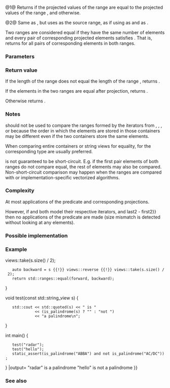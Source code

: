 {{cpp/ranges/title|equal}}
{{cpp/algorithm/ranges/navbar}}
{{dcl begin}}
{{dcl header|algorithm}}
{{dcl h|Call signature}}
{{dcl|num=1|since=c++20|1=
template&lt; std::input_iterator I1, std::sentinel_for&lt;I1&gt; S1,
          std::input_iterator I2, std::sentinel_for&lt;I2&gt; S2,
          class Pred = ranges::equal_to,
          class Proj1 = std::identity, class Proj2 = std::identity &gt;
requires std::indirectly_comparable&lt;I1, I2, Pred, Proj1, Proj2&gt;
constexpr bool
    equal( I1 first1, S1 last1, I2 first2, S2 last2, Pred pred = {},
           Proj1 proj1 = {}, Proj2 proj2 = {} );
}}
{{dcl|num=2|since=c++20|1=
template&lt; ranges::input_range R1, ranges::input_range R2,
          class Pred = ranges::equal_to,
          class Proj1 = std::identity, class Proj2 = std::identity &gt;
requires std::indirectly_comparable&lt;ranges::iterator_t&lt;R1&gt;, ranges::iterator_t&lt;R2&gt;,
                                    Pred, Proj1, Proj2&gt;
constexpr bool
    equal( R1&amp;&amp; r1, R2&amp;&amp; r2, Pred pred = {}, Proj1 proj1 = {}, Proj2 proj2 = {} );
}}
{{dcl end}}

@1@ Returns {{c|true}} if the projected values of the range {{range|first1|last1}} are equal to the projected values of the range {{range|first2|last2}}, and {{c|false}} otherwise.

@2@ Same as {{v|1}}, but uses {{c|r}} as the source range, as if using {{c|ranges::begin(r)}} as {{c|first}} and {{c|ranges::end(r)}} as {{c|last}}.

Two ranges are considered equal if they have the same number of elements and every pair of corresponding projected elements satisfies {{c|pred}}. That is, {{c|std::invoke(pred, std::invoke(proj1, *first1), std::invoke(proj2, *first2))}} returns {{c|true}} for all pairs of corresponding elements in both ranges.

{{cpp/ranges/niebloid}}

===Parameters===
{{par begin}}
{{par|first1, last1|an iterator-sentinel pair denoting the first range of the elements to compare}}
{{par|r1|the first range of the elements to compare}}
{{par|first2, last2|an iterator-sentinel pair denoting the second range of the elements to compare}}
{{par|r2|the second range of the elements to compare}}
{{par|pred|predicate to apply to the projected elements}}
{{par|proj1|projection to apply to the first range of elements}}
{{par|proj2|projection to apply to the second range of elements}}
{{par end}}

===Return value===
If the length of the range {{range|first1|last1}} does not equal the length of the range {{range|first2|last2}}, returns {{c|false}}.

If the elements in the two ranges are equal after projection, returns {{c|true}}.

Otherwise returns {{c|false}}.

===Notes===
{{tt|ranges::equal}} should not be used to compare the ranges formed by the iterators from {{lc|std::unordered_set}}, {{lc|std::unordered_multiset}}, {{lc|std::unordered_map}}, or {{lc|std::unordered_multimap}} because the order in which the elements are stored in those containers may be different even if the two containers store the same elements. 

When comparing entire containers or string views for equality, {{c/core|1=operator==}} for the corresponding type are usually preferred.

{{tt|ranges::equal}} is not guaranteed to be short-circuit. E.g. if the first pair elements of both ranges do not compare equal, the rest of elements may also be compared. Non-short-circuit comparison may happen when the ranges are compared with {{lc|std::memcmp}} or implementation-specific vectorized algorithms.

===Complexity===
At most {{c|min(last1 - first1, last2 - first2)}} applications of the predicate and corresponding projections.

However, if {{c|S1}} and {{c|S2}} both model {{lc|std::sized_sentinel_for}} their respective iterators, and {{c|last1 - first1 !{{=}} last2 - first2}} then no applications of the predicate are made (size mismatch is detected without looking at any elements).

===Possible implementation===
{{eq fun
|1=
struct equal_fn
{
  template&lt;std::input_iterator I1, std::sentinel_for&lt;I1&gt; S1,
           std::input_iterator I2, std::sentinel_for&lt;I2&gt; S2,
           class Pred = ranges::equal_to,
           class Proj1 = std::identity, class Proj2 = std::identity&gt;
  requires std::indirectly_comparable&lt;I1, I2, Pred, Proj1, Proj2&gt;
  constexpr bool
      operator()(I1 first1, S1 last1, I2 first2, S2 last2,
                 Pred pred = {}, Proj1 proj1 = {}, Proj2 proj2 = {}) const
  {
      if constexpr (std::sized_sentinel_for&lt;S1, I1&gt; and std::sized_sentinel_for&lt;S2, I2&gt;)
          if (std::ranges::distance(first1, last1) != std::ranges::distance(first2, last2))
              return false;

      for (; first1 != last1; ++first1, (void)++first2)
          if (!std::invoke(pred, std::invoke(proj1, *first1), std::invoke(proj2, *first2)))
              return false;
      return true;
  }

  template&lt;ranges::input_range R1, ranges::input_range R2,
           class Pred = ranges::equal_to,
           class Proj1 = std::identity, class Proj2 = std::identity&gt;
  requires std::indirectly_comparable&lt;ranges::iterator_t&lt;R1&gt;, ranges::iterator_t&lt;R2&gt;,
                                      Pred, Proj1, Proj2&gt;
  constexpr bool
      operator()(R1&amp;&amp; r1, R2&amp;&amp; r2, Pred pred = {}, Proj1 proj1 = {}, Proj2 proj2 = {}) const
  {
      return (*this)(ranges::begin(r1), ranges::end(r1),
                     ranges::begin(r2), ranges::end(r2),
                     std::ref(pred), std::ref(proj1), std::ref(proj2));
  }
};

inline constexpr equal_fn equal;
}}

===Example===
{{example
|The following code uses {{lc|ranges::equal}} to test if a string is a palindrome.
|code=
#include &lt;algorithm&gt;
#include &lt;iomanip&gt;
#include &lt;iostream&gt;
#include &lt;ranges&gt;
#include &lt;string_view&gt;

constexpr bool is_palindrome(const std::string_view s)
{
    namespace views = std::views;
    auto forward = s {{!}} views::take(s.size() / 2);
    auto backward = s {{!}} views::reverse {{!}} views::take(s.size() / 2);
    return std::ranges::equal(forward, backward);
}

void test(const std::string_view s)
{
    std::cout &lt;&lt; std::quoted(s) &lt;&lt; " is "
              &lt;&lt; (is_palindrome(s) ? "" : "not ")
              &lt;&lt; "a palindrome\n";
}

int main()
{
    test("radar");
    test("hello");
    static_assert(is_palindrome("ABBA") and not is_palindrome("AC/DC"));
}
|output=
"radar" is a palindrome
"hello" is not a palindrome
}}

===See also===
{{dsc begin}}
{{dsc inc|cpp/algorithm/ranges/dsc find}}
{{dsc inc|cpp/algorithm/ranges/dsc lexicographical_compare}}
{{dsc inc|cpp/algorithm/ranges/dsc mismatch}}
{{dsc inc|cpp/algorithm/ranges/dsc search}}
{{dsc inc|cpp/algorithm/ranges/dsc equal_range}}
{{dsc inc|cpp/utility/functional/dsc equal_to}}
{{dsc inc|cpp/algorithm/dsc equal}}
{{dsc end}}

{{langlinks|es|ja|ru|zh}}